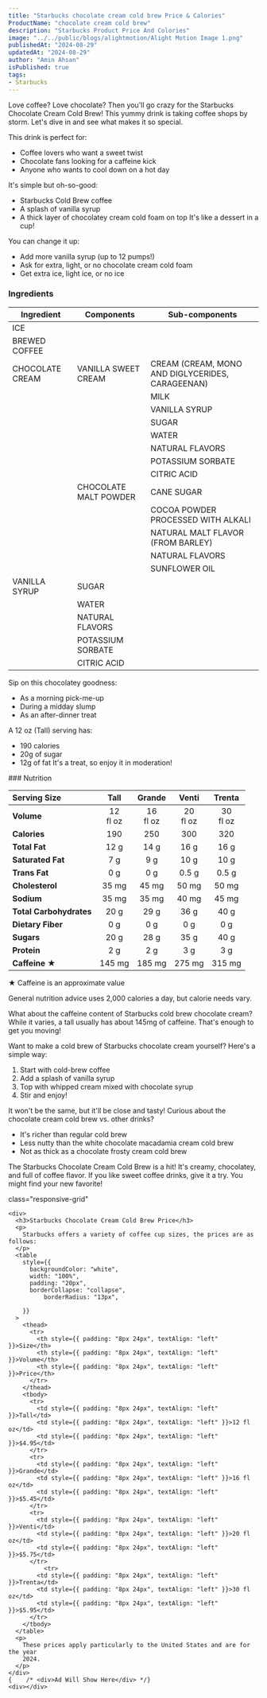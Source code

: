 ```yaml
---
title: "Starbucks chocolate cream cold brew Price & Calories"
ProductName: "chocolate cream cold brew" 
description: "Starbucks Product Price And Colories"
image: "../../public/blogs/alightmotion/Alight Motion Image 1.png"
publishedAt: "2024-08-29"
updatedAt: "2024-08-29"
author: "Amin Ahsan"
isPublished: true
tags:
- Starbucks
---
```


Love coffee? Love chocolate? Then you'll go crazy for the Starbucks Chocolate Cream Cold Brew! This yummy drink is taking coffee shops by storm. Let's dive in and see what makes it so special.

This drink is perfect for:
- Coffee lovers who want a sweet twist
- Chocolate fans looking for a caffeine kick
- Anyone who wants to cool down on a hot day

It's simple but oh-so-good:
- Starbucks Cold Brew coffee
- A splash of vanilla syrup
- A thick layer of chocolatey cream cold foam on top
It's like a dessert in a cup!

You can change it up:
- Add more vanilla syrup (up to 12 pumps!)
- Ask for extra, light, or no chocolate cream cold foam
- Get extra ice, light ice, or no ice


### Ingredients

| Ingredient              | Components                         | Sub-components  |
|-------------------------|------------------------------------|-----------------|
| ICE                     |                                    |                 |
| BREWED COFFEE           |                                    |                 |
| CHOCOLATE CREAM         | VANILLA SWEET CREAM                | CREAM (CREAM, MONO AND DIGLYCERIDES, CARAGEENAN)      |
|                         |                                    | MILK            |
|                         |                                    | VANILLA SYRUP   |
|                         |                                    | SUGAR           |
|                         |                                    | WATER           |
|                         |                                    | NATURAL FLAVORS |
|                         |                                    | POTASSIUM SORBATE|
|                         |                                    | CITRIC ACID     |
|                         | CHOCOLATE MALT POWDER              | CANE SUGAR      |
|                         |                                    | COCOA POWDER PROCESSED WITH ALKALI |
|                         |                                    | NATURAL MALT FLAVOR (FROM BARLEY) |
|                         |                                    | NATURAL FLAVORS |
|                         |                                    | SUNFLOWER OIL   |
| VANILLA SYRUP           | SUGAR                              |                 |
|                         | WATER                              |                 |
|                         | NATURAL FLAVORS                    |                 |
|                         | POTASSIUM SORBATE                  |                 |
|                         | CITRIC ACID                        |                 |

Sip on this chocolatey goodness:
- As a morning pick-me-up
- During a midday slump
- As an after-dinner treat

A 12 oz (Tall) serving has:
- 190 calories
- 20g of sugar
- 12g of fat
It's a treat, so enjoy it in moderation!

<div className='table-container'>
### Nutrition

|  Serving Size	            | Tall           | Grande        | Venti   | Trenta   |
|:--------------------------|:--------------:|:-----------:|:--------:|:--------:|
| **Volume**                | 12 <br/> fl oz  | 16 <br/> fl oz |  20 <br/> fl oz | 30 <br/> fl oz |
| **Calories**              | 190             | 250         | 300      | 320      |
| **Total Fat**             | 12 g            | 14 g        | 16 g     | 16  g    |
| **Saturated Fat**         | 7 g             | 9 g         | 10 g     | 10 g     |
| **Trans Fat**             | 0 g             | 0 g         | 0.5 g    | 0.5 g    |
| **Cholesterol**           | 35 mg           | 45 mg       | 50 mg    | 50 mg    |
| **Sodium**                | 35 mg           | 35 mg       | 40 mg    | 45 mg    | 
| **Total Carbohydrates**   | 20 g            | 29  g       | 36 g     | 40 g     |
| **Dietary Fiber**         | 0 g             | 0 g         | 0 g      | 0 g      |
| **Sugars**                | 20 g            | 28 g        | 35 g     | 40 g     |
| **Protein**               | 2 g             | 2 g         | 3 g      | 3 g      |
| **Caffeine ★**            | 145 mg          | 185 mg     | 275 mg   | 315 mg   |
</div>
★ Caffeine is an approximate value

General nutrition advice uses 2,000 calories a day, but calorie needs vary.

What about the caffeine content of Starbucks cold brew chocolate cream? While it varies, a tall usually has about 145mg of caffeine. That's enough to get you moving!

Want to make a cold brew of Starbucks chocolate cream yourself? Here's a simple way:
1. Start with cold-brew coffee
2. Add a splash of vanilla syrup
3. Top with whipped cream mixed with chocolate syrup
4. Stir and enjoy!

It won't be the same, but it'll be close and tasty!
Curious about the chocolate cream cold brew vs. other drinks?
- It's richer than regular cold brew
- Less nutty than the white chocolate macadamia cream cold brew
- Not as thick as a chocolate frosty cream cold brew

The Starbucks Chocolate Cream Cold Brew is a hit! It's creamy, chocolatey, and full of coffee flavor. If you like sweet coffee drinks, give it a try. You might find your new favorite!

<style jsx>{`
  .table-container {
    overflow-x: auto;
    position: relative;
  }
  .table-container table {
    border-collapse: collapse;
    width: 30%;
  }
  .table-container th,
  .table-container td {
    border: 1px solid #ddd;
    padding: 2px;
    min-width: 30px;
    font-size: 11px;
  }
  .table-container th:first-child,
  .table-container td:first-child {
    position: sticky;
    left: 0;
    background-color: white;
    z-index: 1;
  }
  @media (max-width: 768px) {
    .table-container th:not(:first-child),
    .table-container td:not(:first-child) {
      min-width: 50px;
    }
  }
`}</style>

 <style jsx>{`
  @media (min-width: 768px) {
    .responsive-grid {
      display: grid;
      grid-template-columns: 1fr 1fr;
    }
  }
`}</style>

<div
  style={{
    backgroundColor: "#cee3de",
    borderLeft: "3px solid #0c7556",
   padding: "20px",
    paddingTop: "13px", // Add padding to the top
        display: "grid",
        height: "fit-content",
      }} 
      
  class="responsive-grid"

>
    <div>
      <h3>Starbucks Chocolate Cream Cold Brew Price</h3>
      <p>
        Starbucks offers a variety of coffee cup sizes, the prices are as follows:
      </p>
      <table
        style={{
          backgroundColor: "white",
          width: "100%",
          padding: "20px",
          borderCollapse: "collapse",
              borderRadius: "13px",
          
        }}
      >
        <thead>
          <tr>
            <th style={{ padding: "8px 24px", textAlign: "left" }}>Size</th>
            <th style={{ padding: "8px 24px", textAlign: "left" }}>Volume</th>
            <th style={{ padding: "8px 24px", textAlign: "left" }}>Price</th>
          </tr>
        </thead>
        <tbody>
          <tr>
            <td style={{ padding: "8px 24px", textAlign: "left" }}>Tall</td>
            <td style={{ padding: "8px 24px", textAlign: "left" }}>12 fl oz</td>
            <td style={{ padding: "8px 24px", textAlign: "left" }}>$4.95</td>
          </tr>
          <tr>
            <td style={{ padding: "8px 24px", textAlign: "left" }}>Grande</td>
            <td style={{ padding: "8px 24px", textAlign: "left" }}>16 fl oz</td>
            <td style={{ padding: "8px 24px", textAlign: "left" }}>$5.45</td>
          </tr>
          <tr>
            <td style={{ padding: "8px 24px", textAlign: "left" }}>Venti</td>
            <td style={{ padding: "8px 24px", textAlign: "left" }}>20 fl oz</td>
            <td style={{ padding: "8px 24px", textAlign: "left" }}>$5.75</td>
          </tr>
              <tr>
            <td style={{ padding: "8px 24px", textAlign: "left" }}>Trenta</td>
            <td style={{ padding: "8px 24px", textAlign: "left" }}>30 fl oz</td>
            <td style={{ padding: "8px 24px", textAlign: "left" }}>$5.95</td>
          </tr>
        </tbody>
      </table>
      <p>
        These prices apply particularly to the United States and are for the year
        2024.
      </p>
    </div>
    {    /* <div>Ad Will Show Here</div> */}
    <div></div>
  </div>
